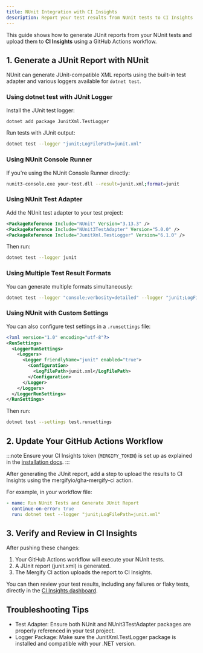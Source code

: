```yaml
---
title: NUnit Integration with CI Insights
description: Report your test results from NUnit tests to CI Insights
---
```



This guide shows how to generate JUnit reports from your NUnit tests and upload
them to **CI Insights** using a GitHub Actions workflow.

## 1. Generate a JUnit Report with NUnit

NUnit can generate JUnit-compatible XML reports using the built-in test adapter
and various loggers available for `dotnet test`.

### Using dotnet test with JUnit Logger

Install the JUnit test logger:

```bash
dotnet add package JunitXml.TestLogger
```

Run tests with JUnit output:

```bash
dotnet test --logger "junit;LogFilePath=junit.xml"
```

### Using NUnit Console Runner

If you're using the NUnit Console Runner directly:

```bash
nunit3-console.exe your-test.dll --result=junit.xml;format=junit
```

### Using NUnit Test Adapter

Add the NUnit test adapter to your test project:

```xml
<PackageReference Include="NUnit" Version="3.13.3" />
<PackageReference Include="NUnit3TestAdapter" Version="5.0.0" />
<PackageReference Include="JunitXml.TestLogger" Version="6.1.0" />
```

Then run:

```bash
dotnet test --logger junit
```

### Using Multiple Test Result Formats

You can generate multiple formats simultaneously:

```bash
dotnet test --logger "console;verbosity=detailed" --logger "junit;LogFilePath=junit.xml" --logger "trx;LogFileName=results.trx"
```

### Using NUnit with Custom Settings

You can also configure test settings in a `.runsettings` file:

```xml
<?xml version="1.0" encoding="utf-8"?>
<RunSettings>
  <LoggerRunSettings>
    <Loggers>
      <Logger friendlyName="junit" enabled="true">
        <Configuration>
          <LogFilePath>junit.xml</LogFilePath>
        </Configuration>
      </Logger>
    </Loggers>
  </LoggerRunSettings>
</RunSettings>
```

Then run:

```bash
dotnet test --settings test.runsettings
```

## 2. Update Your GitHub Actions Workflow

:::note
Ensure your CI Insights token (`MERGIFY_TOKEN`) is set up as explained in the [installation
docs](/ci-insights#enabling-ci-insights-for-github).
:::

After generating the JUnit report, add a step to upload the results to CI
Insights using the mergifyio/gha-mergify-ci action.

For example, in your workflow file:

```yaml
- name: Run NUnit Tests and Generate JUnit Report
  continue-on-error: true
  run: dotnet test --logger "junit;LogFilePath=junit.xml"
```

<MergifyCIUploadStep reportPath="junit.xml" />
<MergifyCIUploadStepMatrix reportPath="junit.xml" />

<GhaMergifyCiQuarantineSetup />

## 3. Verify and Review in CI Insights

After pushing these changes:

1. Your GitHub Actions workflow will execute your NUnit tests.
2. A JUnit report (junit.xml) is generated.
3. The Mergify CI action uploads the report to CI Insights.

You can then review your test results, including any failures or flaky tests,
directly in the [CI Insights
dashboard](https://dashboard.mergify.com/ci-insights/jobs).

## Troubleshooting Tips

<ul>
  <li>Test Adapter: Ensure both NUnit and NUnit3TestAdapter packages are properly referenced in your test project.</li>
  <li>Logger Package: Make sure the JunitXml.TestLogger package is installed and compatible with your .NET version.</li>

  <CommonTroubleshootingTips />
</ul>
